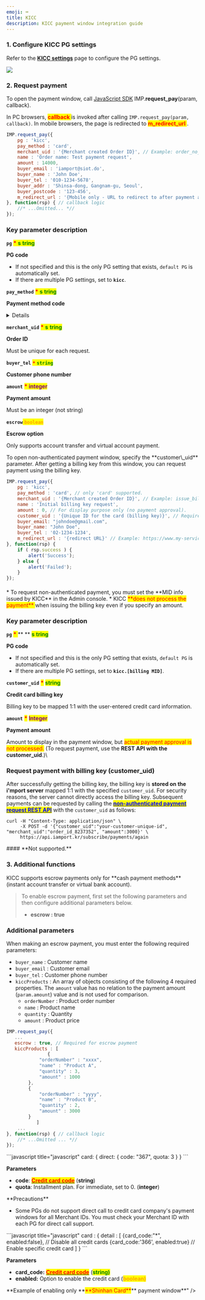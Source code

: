 ```yaml
---
emoji: ⌨
title: KICC
description: KICC payment window integration guide
---
```





### 1. Configure KICC PG settings

Refer to the [**KICC settings**](../../ready/2.-pg/payment-gateway-settings/kicc.md) page to configure the PG settings.

![](</gitbook-assets/en/screenshot 2022-06-03 4.54.05.png>)

### 2. Request payment

To open the payment window, call [JavaScript SDK](../../sdk/javascript-sdk/) IMP.**request\_pay**(param, callback).

In PC browsers, <mark style="color:red;"> **callback** </mark> is invoked after calling `IMP.request_pay(param, callback)`. In mobile browsers, the page is redirected to <mark style="color:red;"> **m\_redirect\_url** </mark>.

<Tabs>
<Tab title="Authenticated payment request">

```javascript title="Javascript SDK"
IMP.request_pay({
    pg : 'kicc',
    pay_method : 'card',
    merchant_uid : '{Merchant created Order ID}', // Example: order_no_0001
    name : 'Order name: Test payment request',
    amount : 14000,
    buyer_email : 'iamport@siot.do',
    buyer_name : 'John Doe',
    buyer_tel : '010-1234-5678',
    buyer_addr : 'Shinsa-dong, Gangnam-gu, Seoul',
    buyer_postcode : '123-456',
    m_redirect_url : '{Mobile only - URL to redirect to after payment approval}' // Example: https://www.my-service.com/payments/complete/mobile
}, function(rsp) { // callback logic
	//* ...Omitted... *//
});
```


###

### Key parameter description

**`pg`** <mark style="color:red;"> **\*** </mark> <mark style="color:green;"> **s** </mark><mark style="color:green;"> **tring** </mark>

**PG code**

* If not specified and this is the only PG setting that exists, `default PG` is automatically set.
* If there are multiple PG settings, set to **`kicc`**.



**`pay_method`** <mark style="color:red;"> **\*** </mark> <mark style="color:green;"> **s** </mark><mark style="color:green;"> **tring** </mark>

**Payment method code**

<Details>
<p slot="summary">Payment method codes</p>

* `card` (credit card)
* `trans`(instant account transfer)
* `vbank`(virtual account)
* `phone`(mobile micropayment)

</Details>



**`merchant_uid`** <mark style="color:red;"> **\*** </mark> <mark style="color:green;"> **s** </mark><mark style="color:green;"> **tring** </mark>

**Order ID**

Must be unique for each request.



**`buyer_tel`** <mark style="color:red;"> **`*`** </mark><mark style="color:green;"> **`string`** </mark>

**Customer phone number**



**`amount`** <mark style="color:red;"> **\*** </mark> <mark style="color:purple;"> **integer** </mark>

**Payment amount**

Must be an integer (not string)



**`escrow`**<mark style="color:orange;"> **`boolean`** </mark>

**Escrow option**

Only supports account transfer and virtual account payment.



<Codepen user="chaiport" slug="YzevrGz"/>
</Tab>

<Tab title="Non-authenticated payment request">
To open non-authenticated payment window, specify the **customer\_uid** parameter. After getting a billing key from this window, you can request payment using the billing key.

```javascript title="Javascript SDK"
IMP.request_pay({
    pg : 'kicc',
    pay_method : 'card', // only 'card' supported.
    merchant_uid : '{Merchant created Order ID}', // Example: issue_billingkey_monthly_0001
    name : 'Initial billing key request',
    amount : 0, // For display purpose only (no payment approval).
    customer_uid : '{Unique ID for the card (billing key)}', // Required (Example: gildong_0001_1234)
    buyer_email: "johndoe@gmail.com",
    buyer_name: "John Doe",
    buyer_tel : '02-1234-1234',
    m_redirect_url : '{redirect URL}' // Example: https://www.my-service.com/payments/complete/mobile (for mobile only)
}, function(rsp) {
	if ( rsp.success ) {
		alert('Success');
	} else {
		alert('Failed');
	}
});
```


####

<Hint style="info">
* To request non-authenticated payment, you must set the **MID info issued by KICC** in the Admin console.
* KICC <mark style="color:red;"> **does not process the payment** </mark> when issuing the billing key even if you specify an amount.

</Hint>



### Key parameter description

**`pg`** <mark style="color:red;"> **\*** </mark> **  ** <mark style="color:green;"> **s** </mark><mark style="color:green;"> **tring** </mark>

**PG code**

* If not specified and this is the only PG setting that exists, `default PG` is automatically set.
* If there are multiple PG settings, set to **`kicc.[billing MID]`**.



**`customer_uid`** <mark style="color:red;">**\***</mark> <mark style="color:green;">**string**</mark>

**Credit card billing key**

Billing key to be mapped 1:1 with the user-entered credit card information.



**`amount`** <mark style="color:red;">**\***</mark> <mark style="color:purple;">**Integer**</mark>

**Payment amount**

Amount to display in the payment window, but <mark style="color:red;">actual payment approval is not processed.</mark> (To request payment, use the **REST API with the customer\_uid**.)\


### Request payment with billing key (customer\_uid)

After successfully getting the billing key, the billing key is **stored on the i'mport server** mapped 1:1 with the specified `customer_uid`. For security reasons, the server cannot directly access the billing key. Subsequent payments can be requested by calling the [<mark style="color:blue;">**non-authenticated payment request REST API**</mark>](../../api/api/api.md) with the `customer_uid` as follows:

``` title="sever-side"
curl -H "Content-Type: application/json" \   
     -X POST -d '{"customer_uid":"your-customer-unique-id", "merchant_uid":"order_id_8237352", "amount":3000}' \
     https://api.iamport.kr/subscribe/payments/again
```


</Tab>

<Tab title="Non-authenticated API  request">
#### **Not supported.**

</Tab>
</Tabs>

### 3. Additional functions

<Tabs>
<Tab title="Escrow setting">
KICC supports escrow payments only for **cash payment methods** (instant account transfer or virtual bank account).



> To enable escrow payment, first set the following parameters and then configure additional parameters below.
>
> * **escrow : true**



### Additional parameters

When making an escrow payment, you must enter the following required parameters:

* `buyer_name` : Customer name
* `buyer_email` : Customer email
* `buyer_tel` : Customer phone number
* `kiccProducts` : An array of objects consisting of the following 4 required properties. The `amount` value has no relation to the payment amount (`param.amount`) value and is not used for comparison.
  * `orderNumber` : Product order number
  * `name` : Product name
  * `quantity` : Quantity
  * `amount` : Product price



```javascript title="JavaScript SDK"
IMP.request_pay({
   ...
   escrow : true, // Required for escrow payment
   kiccProducts : [
    	       {
			"orderNumber" : "xxxx",
			"name" : "Product A",
			"quantity" : 3,
			"amount" : 1000
		},
		{
			"orderNumber" : "yyyy",
			"name" : "Product B",
			"quantity" : 2,
			"amount" : 3000
		}
	       ]
    ...
}, function(rsp) { // callback logic
	//* ...Omitted ... *//
});
```


</Tab>

<Tab title="Direct credit card module call">
```javascript title="javascript"
card: {
     direct: {
        code: "367",
        quota: 3
    }
}
```




**Parameters**

* **code**: [<mark style="color:red;">**Credit card code**</mark>](https://chaifinance.notion.site/53589280bbc94fab938d93257d452216?v=eb405baf52134b3f90d438e3bf763630) (**string**)
* **quota**: Installment plan. For immediate, set to 0. (**integer**)

<Hint style="danger">
**Precautions**

* Some PGs do not support direct call to credit card company's payment windows for all Merchant IDs. You must check your Merchant ID with each PG for direct call support.

</Hint>

</Tab>

<Tab title="Enable specific credit cards">
```javascript title="javascript"
card : {
    detail : [
        {card_code:"*", enabled:false},     // Disable all credit cards
        {card_code:'366', enabled:true}     // Enable specific credit card
    ]
}
```




**Parameters**

* **card\_code:** [<mark style="color:red;">**Credit card code**</mark>](https://chaifinance.notion.site/53589280bbc94fab938d93257d452216?v=eb405baf52134b3f90d438e3bf763630) (<mark style="color:green;">**string)**</mark>
* **enabled:** Option to enable the credit card (<mark style="color:orange;">**boolean)**</mark>



<Codepen user="chaiport" slug="MWQKdVo" />
**Example of enabling only **<mark style="color:red;">**Shinhan Card**</mark>** payment window**" />

</Tab>
</Tabs>
